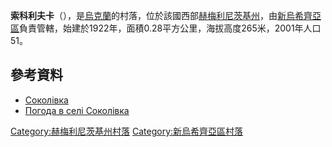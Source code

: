 {{coord|48|43|47|N|27|13|29|E|scale:100000|display=title}}

'''索科利夫卡'''（{{lang-uk|Соколівка}}），是[[烏克蘭|烏克蘭]]的村落，位於該國西部[[赫梅利尼茨基州|赫梅利尼茨基州]]，由[[新烏希齊亞區|新烏希齊亞區]]負責管轄，始建於1922年，面積0.28平方公里，海拔高度265米，2001年人口51。

==參考資料==
* [http://w1.c1.rada.gov.ua/pls/z7503/A005?rdat1=23.06.2015&rf7571=43674 Соколівка]
* [http://weather.in.ua/ua/hmel'nickaja/24391 Погода в селі Соколівка] {{Wayback|url=http://weather.in.ua/ua/hmel%27nickaja/24391 |date=20160305081831 }}

{{DEFAULTSORT:Соколівка}}
[[Category:赫梅利尼茨基州村落|Category:赫梅利尼茨基州村落]]
[[Category:新烏希齊亞區村落|Category:新烏希齊亞區村落]]


{{Khmelnytskyi-geo-stub}}